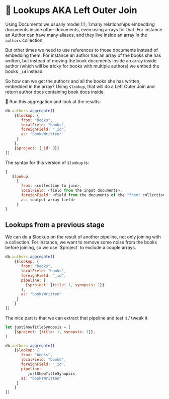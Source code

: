 # 👐 Lookups AKA Left Outer Join

Using Documents we usually model 1:1, 1:many relationships embedding documents inside other documents, even using arrays for that. For instance an Author can have many aliases, and they live inside an array in the `authors` collection.

But other times we need to use references to those documents instead of embedding them. For instance an author has an array of the books she has written, but instead of moving the book documents inside an array inside author (which will be tricky for books with multiple authors) we embed the books `_id` instead.

So how can we get the authors and all the books she has written, embedded in the array? Using `$lookup`, that will do a Left Outer Join and return author docs containing book docs inside. 

👐 Run this aggregation and look at the results:

```js
db.authors.aggregate([
    {$lookup: {
       from: "books",
       localField: "books",
       foreignField: "_id",
       as: "booksWritten"
     } 
    },
    {$project: {_id: 0}}
])
```

The syntax for this version of `$lookup` is:

```js
{
   $lookup:
     {
       from: <collection to join>,
       localField: <field from the input documents>,
       foreignField: <field from the documents of the "from" collection>,
       as: <output array field>
     }
}
```

## Lookups from a previous stage

We can do a $lookup on the result of another pipeline, not only joining with a collection. For instance, we want to remove some noise from the books before joining, so we use `$project` to exclude a couple arrays.

```js
db.authors.aggregate([
    {$lookup: {
       from: "books",
       localField: "books",
       foreignField: "_id",
       pipeline: [
         {$project: {title: 1, synopsis: 1}}
       ],
       as: "booksWritten"
     } 
    }
])
```

The nice part is that we can extract that pipeline and test it / tweak it.

```js
let justShowTitleSynopsis = [
    {$project: {title: 1, synopsis: 1}},
]

db.authors.aggregate([
    {$lookup: {
       from: "books",
       localField: "books",
       foreignField: "_id",
       pipeline:
          justShowTitleSynopsis,
       as: "booksWritten"
     } 
    }
])
```

